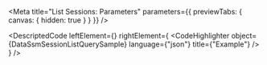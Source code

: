 
<Meta title="List Sessions: Parameters" parameters={{ previewTabs: { canvas: { hidden: true } } }} />

<DescriptedCode
  leftElement={<DataSsmSessionListQueryDesc />}
  rightElement={
    <CodeHighlighter
      object={DataSsmSessionListQuerySample}
      language={"json"}
      title={"Example"}
    />
  }
/>

